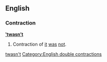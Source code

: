==English==

===Contraction===
'''[['t|‛t]][[was]][[n't|n’t]]'''

# Contraction of [[it]] [[was]] [[not]].

[[Category:English contractions|twasn't]]
[[Category:English double contractions]]